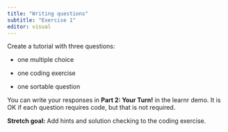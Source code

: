 ```yaml
---
title: "Writing questions"
subtitle: "Exercise 1"
editor: visual
---
```


Create a tutorial with three questions:

-   one multiple choice

-   one coding exercise

-   one sortable question

You can write your responses in **Part 2: Your Turn!** in the learnr demo. It is OK if each question requires code, but that is not required.

**Stretch goal:** Add hints and solution checking to the coding exercise.
